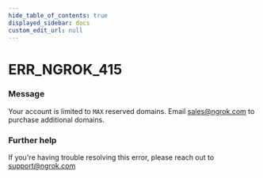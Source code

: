 ```yaml
---
hide_table_of_contents: true
displayed_sidebar: docs
custom_edit_url: null
---
```



# ERR_NGROK_415

### Message
Your account is limited to `MAX` reserved domains. Email sales@ngrok.com to purchase additional domains.

### Further help
If you're having trouble resolving this error, please reach out to [support@ngrok.com](mailto:support@ngrok.com?subject=Help%20with%20ERR_NGROK_415)


<ErrorDetails error='err_ngrok_415' />
